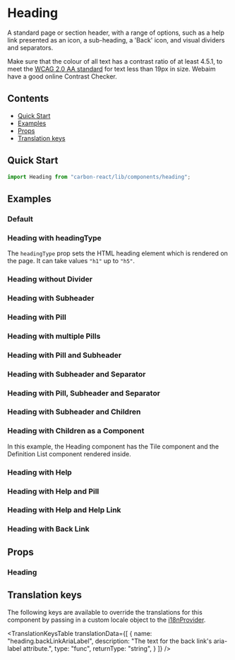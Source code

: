 


<Meta title="Heading" of={HeadingStories} />

# Heading

A standard page or section header, with a range of options, such as a help link presented as an icon, a sub-heading, a 'Back' icon, and visual dividers and separators.

Make sure that the colour of all text has a contrast ratio of at least 4.5.1,
to meet the [WCAG 2.0 AA standard](https://www.w3.org/TR/UNDERSTANDING-WCAG20/visual-audio-contrast-contrast.html "WCAG 2.0 AA standard") for text less than 19px in size.
Webaim have a good online Contrast Checker.

## Contents

- [Quick Start](#quick-start)
- [Examples](#examples)
- [Props](#props)
- [Translation keys](#translation-keys)

## Quick Start

```javascript
import Heading from "carbon-react/lib/components/heading";
```

## Examples

### Default

<Canvas of={HeadingStories.Default} />

### Heading with headingType

The `headingType` prop sets the HTML heading element which is rendered on the page. It can take values `"h1"` up to `"h5"`.

<Canvas of={HeadingStories.WithHeadingType} />

### Heading without Divider

<Canvas of={HeadingStories.WithoutDivider} />

### Heading with Subheader

<Canvas of={HeadingStories.WithSubheader} />

### Heading with Pill

<Canvas of={HeadingStories.WithPill} />

### Heading with multiple Pills

<Canvas of={HeadingStories.WithMultiplePills} />

### Heading with Pill and Subheader

<Canvas of={HeadingStories.WithPillAndSubheader} />

### Heading with Subheader and Separator

<Canvas of={HeadingStories.WithSubheaderSeperator} />

### Heading with Pill, Subheader and Separator

<Canvas of={HeadingStories.WithPillSubheaderSeperator} />

### Heading with Subheader and Children

<Canvas of={HeadingStories.WithSubheaderChildren} />

### Heading with Children as a Component

In this example, the Heading component has the Tile component and the Definition List component rendered inside.

<Canvas of={HeadingStories.WithChildrenComponent} />

### Heading with Help

<Canvas of={HeadingStories.WithHelp} />

### Heading with Help and Pill

<Canvas of={HeadingStories.WithHelpPill} />

### Heading with Help and Help Link

<Canvas of={HeadingStories.WithHelpLink} />

### Heading with Back Link

<Canvas of={HeadingStories.WithBackLink} />

## Props

### Heading

<ArgTypes of={HeadingStories} />

## Translation keys

The following keys are available to override the translations for this component by passing in a custom locale object to the
[i18nProvider](../?path=/docs/documentation-i18n--docs).

<TranslationKeysTable
  translationData={[
    {
      name: "heading.backLinkAriaLabel",
      description:
        "The text for the back link's aria-label attribute.",
      type: "func",
      returnType: "string",
    }
  ]}
/>

